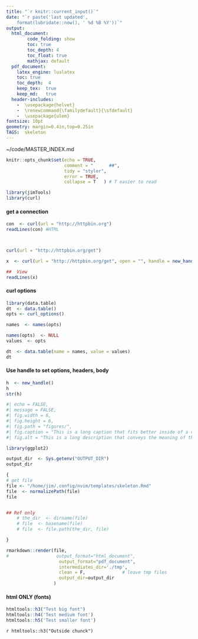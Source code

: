 ```yaml
---
title: "`r knitr::current_input()`"
date: "`r paste('last updated', 
    format(lubridate::now(), ' %d %B %Y'))`"
output:   
  html_document:  
        code_folding: show
        toc: true 
        toc_depth: 4
        toc_float: true
        mathjax: default
  pdf_document:   
    latex_engine: lualatex  
    toc: true
    toc_depth:  4   
    keep_tex:  true
    keep_md:   true
  header-includes:  
    -  \usepackage{helvet}  
    -  \renewcommand{\familydefault}{\sfdefault}  
    -  \usepackage{ulem}
fontsize: 10pt   
geometry: margin=0.4in,top=0.25in   
TAGS:  skeleton
---
```

~/code/MASTER_INDEX.md

```r
knitr::opts_chunk$set(echo = TRUE,
                      comment = "      ##",
                      tidy = "styler",
                      error = TRUE,
                      collapse = T   ) # T easier to read
```

```r
library(jimTools)
library(curl)
``` 


####   get a connection
```r
con  <- curl(url = "http://httpbin.org") 
readLines(con) #HTML



curl(url = "http://httpbin.org/get") 

x  <- curl(url = "http://httpbin.org/get", open = "", handle = new_handle())

##  View
readLines(x)
```

#### curl options
```r
library(data.table)
dt  <- data.table()
opts <- curl_options() 

names  <- names(opts)

names(opts)  <- NULL
values  <- opts 

dt  <- data.table(name = names, value = values)  
dt

```

####    Use handle to set options, headers, body
```r
h  <- new_handle()
h
str(h)

```

















<!-- new way to set CHUNK OPTIONS -->
```r
#| echo = FALSE,
#| message = FALSE,
#| fig.width = 6, 
#| fig.height = 6,
#| fig.path = "figures/",
#| fig.caption = "This is a long caption that fits better inside of a code chunk",
#| fig.alt = "This is a long description that conveys the meaning of the visual."

library(ggplot2)
```


```r
output_dir  <- Sys.getenv("OUTPUT_DIR")
output_dir

{
# get file
file <- "/home/jim/.config/nvim/templates/skeleton.Rmd"
file  <- normalizePath(file)
file


## Ref only
    # the_dir  <- dirname(file)
    # file  <- basename(file)
    # file  <- file.path(the_dir, file)

}

rmarkdown::render(file,
#                  output_format="html_document",
                    output_format="pdf_document",
                    intermediates_dir='./tmp',
                    clean = F,              # leave tmp files
                    output_dir=output_dir
                  )
```

#### html ONLY (fonts)
```r
htmltools::h3("Test big font")
htmltools::h4('Test medium font')
htmltools::h5('Test smaller font')
```
`r htmltools::h3("Outside chunck")`

